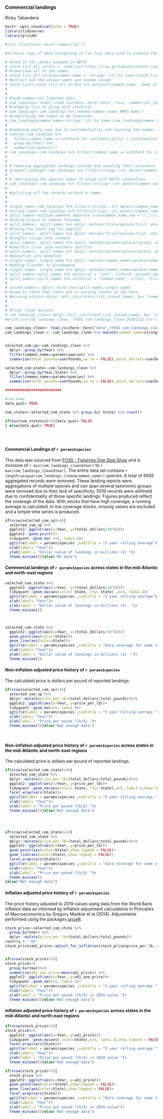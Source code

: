 
### Commercial landings

Ricky Tabandera


```r
knitr::opts_chunk$set(echo = TRUE)
library(tidyverse)
library(priceR)

```

```r
#list.files(here::here("commercial"))

#archival copy of data wrangleing of raw foss data used to produce the clean dataset 

# #load in the stocks managed in NEFSC
# stock_list_all_strata <- read.csv("https://raw.githubusercontent.com/NOAA-EDAB/ECSA/master/data/stock_list.csv")
# #lowercase all of the names
# stock_list_all_strata$common_name <- stringr::str_to_lower(stock_list_all_strata$common_name)
# #extract out the unique names and rename column  
# stock_list<-stock_list_all_strata %>% distinct(common_name, .keep_all=TRUE)
# 
# 
# #load commercial landings data
# com_landings<-readr::read_csv(here::here("data","foss_ commercial_landings_NE_MA_1950_2019.csv"))
# #renaming cols to aling with stocklist
# com_landings<-com_landings %>% rename(common_name=`NMFS Name`)
# #simplifying the names to be lowercase 
# com_landings$common_name<-stringr::str_to_lower(com_landings$common_name)
# 
# #removing empty rows due to confidentiality and counting the number of records removed
# confid<-com_landings %>% 
#   filter(common_name =="withheld for confidentiality" | Confidentiality == "Confidential" )%>%
#   group_by(Year) %>%
#   summarise(count=n())
# com_landings<-com_landings %>% filter(!common_name =="withheld for confidentiality" , !Confidentiality == "Confidential", !is.na(Pounds), !is.na(Dollars), Dollars >1)
# 
# 
# # removing aggrigated landings records and counting their occurance
# grouped_landings<-com_landings %>% filter(stringr::str_detect(common_name, "\\*+"))
# 
# # rearranging the species names to align with NEFSC conventions
# com_landings<-com_landings %>% filter(!stringr::str_detect(common_name, "\\*+"))
# 
# #splitting off the records without a comma
# 
# 
# single_name<-com_landings %>% filter(!stringr::str_detect(common_name, "\\,\\s"))
# multipe_name<-com_landings %>% filter(stringr::str_detect(common_name, "\\,\\s"))
# split_names<-multipe_name%>% separate (col=common_name,sep ="\\,\\s", into = c("first" ,"second", "third"))
# #fixing plaice to remove flounder
# split_names<- split_names %>% dplyr::mutate(first=replace(first, which(second=="american plaice"), NA))
# #fixing the shark tag for dogfish
# split_names<- split_names %>% dplyr::mutate(first=replace(first, which(second=="dogfish"), NA))
# #longfin loligo into inshore
# split_names<- split_names %>% dplyr::mutate(second=replace(second, which(second=="longfin loligo"), "longfin inshore"))
# #shortfin illex into northern shortfin
# split_names<- split_names %>% dplyr::mutate(second=replace(second, which(second=="shortfin illex"), "northern shortfin"))
# #goosefish into monkfish
# single_name<- single_name %>% dplyr::mutate(common_name=replace(common_name, which(common_name=="goosefish"), "monkfish"))
# #adding flounder to windowpane 
# single_name<- single_name %>% dplyr::mutate(common_name=replace(common_name, which(common_name=="windowpane"), "windowpane flounder"))
# split_names<-split_names %>% unite(col = "last", c(third, second),sep = " ", remove = TRUE ,na.rm = TRUE)
# split_names<-split_names %>% unite(col = "common_name", c(last, first),sep = " ", remove = TRUE ,na.rm = TRUE)
# 
# joined_names<- dplyr::bind_rows(split_names,single_name)
# #used to check that there are no missing stocks in the data
# #missing_stocks<-dplyr::anti_join(stock_list,joined_names, by= "common_name")
# 
# 
# #final clean dataset
# com_landings_clean<-dplyr::full_join(stock_list,joined_names, by= "common_name")
#write.csv(com_landings_clean, "FOSS_com_landings_clean_20201222.csv")

com_landings_clean<- read.csv(here::here("data","FOSS_com_landings_clean_20201222.csv"))
com_landings_clean <- com_landings_clean %>% mutate(common_name=stringr::str_to_sentence(common_name))


selected_com_sp<-com_landings_clean %>%
  dplyr::group_by(Year) %>%
  filter(common_name==params$species) %>%
  summarise(total_pounds=sum(Pounds,na.rm = FALSE),total_dollars=sum(Dollars,na.rm = FALSE))

selected_com_state<-com_landings_clean %>%
  dplyr::group_by(Year,State) %>%
  filter(common_name==params$species) %>%
  summarise(total_pounds=sum(Pounds,na.rm = FALSE),total_dollars=sum(Dollars,na.rm = FALSE))

##########################

#red hake
data_qual<-TRUE

num_states<-selected_com_state %>% group_by( State) %>% count()

if(min(num_states$n)<5){data_qual<-FALSE
} else{data_qual<-TRUE}





```


#### Commercial Landings of `r params$species` 

This data was sourced from [FOSS - Fisheries One Stop Shop](https://foss.nmfs.noaa.gov/apexfoss/f?p=215:200:4615327020711::NO:::) and is inclusive of `r min(com_landings_clean$Year) ` to `r max(com_landings_clean$Year)`. The entire data set contains `r length(unique(com_landings_clean$common_name))` species. A total of 9656 aggregated records were removed. These landing reports were aggregations of multiple species and can span several taxonomic groups were removed due to their lack of specificity. 5019 records were withheld due to confidentiality of those specific landings.
Figures produced reflect the coverage of the data. With stocks that have high coverage, a running average is calculated. In low coverage stocks, missing values are excluded and a simple time series is produced. 


```r


if(nrow(selected_com_sp)>4){
  selected_com_sp %>% 
  ggplot2::ggplot(aes(x=Year, y=(total_dollars/10^6)))+
  ggplot2::geom_point()+
  tidyquant::geom_ma( n=5, lwd=1.4)+
  ggtitle(label = params$species ,subtitle = "5 year rolling average")+
  xlab(label= "Year")+
  ylab(label = "Dollar value of landings in millions ($) ")+
  theme_minimal()}else("No data")

```

#### Commercial landings of `r params$species` across states in the mid-Atlantic and north-east regions

```r


selected_com_state %>% 
  ggplot2::ggplot(aes(x=Year, y=(total_dollars/10^6)))+
  tidyquant::geom_ma(aes(color= State, lty= State) ,n=3, lwd=1.4)+
  ggtitle(label = params$species ,subtitle = "5 year rolling average")+
  xlab(label= "Year")+
  ylab(label = "Dollar value of landings in millions ($)  ")+
  theme_minimal()




```


```r


selected_com_state %>% 
  ggplot2::ggplot(aes(x=Year, y=(total_dollars/10^6)))+
  geom_point(aes(color=State))+
  geom_line(aes(color=State))+
  ggtitle(label = params$species ,subtitle = "Data coverage for some states is poor with >5 years reported")+
  xlab(label= "Year")+
  ylab(label = "Dollar value of landings in millions ($)  ")+
  theme_minimal()

```




#### Non-inflation adjusted price history of `r params$species`
The calculated price is dollars per pound of reported landings. 



```r

if(nrow(selected_com_sp)>4){
  selected_com_sp %>%
  dplyr::mutate(price_per_lb=(total_dollars/total_pounds))%>%
  ggplot2::ggplot(aes(x=Year, y=price_per_lb))+
  tidyquant::geom_ma(n=5, lwd=1.4)+
  ggtitle(label = params$species ,subtitle = "5 year rolling average ")+
  xlab(label= "Year")+
  ylab(label = "Price per pound (lb/$) ")+
  theme_minimal()}else("Not enough data")




```

#### Non-inflation adjusted price history of `r params$species` across states in the mid-Atlantic and north-east regions
The calculated price is dollars per pound of reported landings. 


```r

if(nrow(selected_com_state)>4){
  selected_com_state %>%
  dplyr::mutate(price_per_lb=(total_dollars/total_pounds))%>%
  ggplot2::ggplot(aes(x=Year, y=price_per_lb))+
  tidyquant::geom_ma(aes(color= State, lty= State),n=5, lwd=1.4,show.legend = FALSE)+
  facet_wrap(vars(State))+
  ggtitle(label = params$species ,subtitle = "5 year rolling average ")+
  xlab(label= "Year")+
  ylab(label = "Price per pound (lb/$) ")+
  theme_minimal()}else("Not enough data")





```

```r

if(nrow(selected_com_state)>4){
  selected_com_state %>%
  dplyr::mutate(price_per_lb=(total_dollars/total_pounds))%>%
  ggplot2::ggplot(aes(x=Year, y=price_per_lb))+
  geom_point(aes(color=State),show.legend = FALSE)+
  geom_line(aes(color=State),show.legend = FALSE)+
  facet_wrap(vars(State))+
  ggtitle(label = params$species ,subtitle = "Data coverage for some states is poor with >5 years reported")+
  xlab(label= "Year")+
  ylab(label = "Price per pound (lb/$) ")+
  theme_minimal()
}else("Not enough data")

```

#### inflation adjusted price history of `r params$species`
The price history  adjusted to 2019 values using data from the World Bank inflation data as informed by Inflation adjustment calculations in Principles of Macroeconomics by Gregory Mankiw et al (2014). Adjustments performed using the packages [priceR](https://github.com/stevecondylios/priceR).

```r


stock_price<-selected_com_state %>%
  group_by(Year) %>% 
  dplyr::mutate(price_per_lb=(total_dollars/total_pounds))
country <- "US"
stock_price$adj_price<-adjust_for_inflation(stock_price$price_per_lb, stock_price$Year,country, to_date = 2019)


if(nrow(stock_price)>5){
stock_price%>%
  group_by(Year)%>%
  summarise(adj_ave_price=mean(adj_price)) %>%
  ggplot2::ggplot(aes(x=Year, y=adj_ave_price))+
  tidyquant::geom_ma(n=5, lwd=1.4)+
  ggtitle(label = params$species ,subtitle = "5 year rolling average ")+
  xlab(label= "Year")+
  ylab(label = "Price per pound (lb/$) in 2019 value ")+
  theme_minimal()}else("Not enough data")

```


#### inflation adjusted price history of `r params$species` across states in the mid-Atlantic and north-east regions 



```r
if(nrow(stock_price)>3){
stock_price%>%
  ggplot2::ggplot(aes(x=Year, y=adj_price))+
  tidyquant::geom_ma(aes( color=State),n=5, lwd=1.4,show.legend = FALSE)+
  facet_wrap(vars(State))+
  ggtitle(label = params$species ,subtitle = "5 year rolling average ")+
  xlab(label= "Year")+
  ylab(label = "Price per pound (lb/$) in 2019 value ")+
  theme_minimal()}else("Not enough data")

```





```r
if(nrow(stock_price)>3){
  stock_price %>%
  ggplot2::ggplot(aes(x=Year, y=adj_price))+
  geom_point(aes(color=State),show.legend = FALSE)+
  geom_line(aes(color=State),show.legend = FALSE)+
  facet_wrap(vars(State))+
  ggtitle(label = params$species ,subtitle = "Data coverage for some states is poor with >5 years reported ")+
  xlab(label= "Year")+
  ylab(label = "Price per pound (lb/$) in 2019 value")+
  theme_minimal()}else("Not enough data")
  

```

